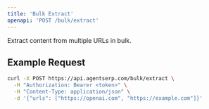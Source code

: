 ```yaml
---
title: 'Bulk Extract'
openapi: 'POST /bulk/extract'
---
```


Extract content from multiple URLs in bulk.

<ParamFields />

## Example Request

```bash
curl -X POST https://api.agentserp.com/bulk/extract \
  -H "Authorization: Bearer <token>" \
  -H "Content-Type: application/json" \
  -d '{"urls": ["https://openai.com", "https://example.com"]}'
``` 